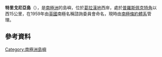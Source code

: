 {{coord|66|1|S|65|41|W|display=title}}

'''特里戈尼亞島'''（{{lang-en|Trigonia Island}}），是[[南極洲|南極洲]]的島嶼，位於[[葛拉漢地|葛拉漢地]]西岸，處於[[普羅斯佩克特角|普羅斯佩克特角]]以西15公里，在1959年由[[英國|英國]]南極名稱諮詢委員會命名，現時由[[南極條約體系|南極條約體系]]管理。

==參考資料==
{{usgs-gazetteer}}

{{DEFAULTSORT:Trigonia Island}}
[[Category:南極洲島嶼|Category:南極洲島嶼]]


{{GrahamCoast-geo-stub}}